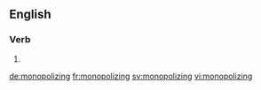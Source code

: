==English==

===Verb===
{{head|en}}

# {{present participle of|monopolize}}

[[de:monopolizing]]
[[fr:monopolizing]]
[[sv:monopolizing]]
[[vi:monopolizing]]